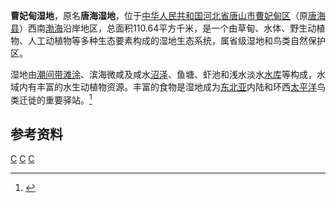 {{coord|39|12|37|N|118|20|15|E|display=title|scale:500000_type:waterbody_region:CN}}
{{Location map
 |China Hebei
 |mark=<!--dot-->Blue pog.svg
 |lat_deg=39|lat_min=12|lat_sec =37
 |lon_deg=118|lon_min=20|lon_sec =15
 |caption=曹妃甸湿地在河北的位置。
 |position=right
 |width=200
 |float=right
}}
'''曹妃甸湿地'''，原名'''唐海湿地'''，位于[[中华人民共和国|中华人民共和国]][[河北省|河北省]][[唐山市|唐山市]][[曹妃甸区|曹妃甸区]]（原[[唐海县|唐海县]]）西南[[渤海|渤海]]沿岸地区，总面积110.64平方千米，是一个由草甸、水体、野生动植物、人工动植物等多种生态要素构成的湿地生态系统，属省级湿地和鸟类自然保护区。

湿地由[[潮间带|潮间带]][[滩涂|滩涂]]、滨海微咸及咸水[[沼泽|沼泽]]、鱼塘、虾池和浅水淡水[[水库|水库]]等构成，水域内有丰富的水生动植物资源。丰富的食物是湿地成为[[东北亚|东北亚]]内陆和环西[[太平洋|太平洋]]鸟类迁徙的重要驿站。<ref name="中国河湖大典">{{cite book zh |author=《[[中国河湖大典|中国河湖大典]]》编纂委员会 |title=《中国河湖大典·海河卷》 |format=M |edition=1 |location=北京 |publisher=中国水利水电出版社 |date=2013年1月 |pages=254页 |id= ISBN 978-7-5170-0563-6}}</ref>


==参考资料==
{{reflist}}
[[Category:唐山地理|C]]
[[Category:中国湿地|C]]
[[Category:国家4A级旅游景区|C]]
